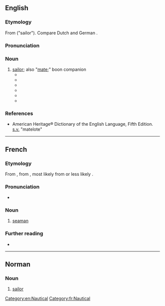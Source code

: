 ==English==

===Etymology===
From {{etyl|frm|-}} {{m|fr|matelot}} ("sailor"). Compare Dutch {{m|nl|matroos}} and German {{m|de|Matrose}}.

===Pronunciation===
{{IPA|/ˈmæt.ləʊ/|lang=en}}

===Noun===
{{en-noun}}

# [[sailor]]; also "[[mate]];" boon companion
#* {{quote-book|author=Francis van Wyck Mason|title=Cutlass Empire|year=1949|page=|oclc=288007|passage=[&hellip;] "Among the Brethren of the Coast—we tykes no wimmen save in passing, as it were, they being bothersome, frail and scatterbrained creatures. Instead we tykes a blood-brother, or '''matelot'''&nbsp;... A matelot, 'e fights along side o' yer, nurses yer if yer falls sick. Wots 'is is yours and whats yours is 'is&nbsp;... Take Klaas yonder, and young Pedro [described earlier as a slender-hipped boy with deep feminine brown eyes]; they shared the same barbacoa six, seven year and ye'll never come on 'em more than a few yards apart." To this explanation [Harry] Morgan listened in growing amazement and began to comprehend why none of these bestial-appearing boucan makers had so much as addressed Kate.}}
#* {{quote-book|author=John Harris|title=A Funny Place to Hold a War|location=London|publisher=[[w:Hutchinson (publisher)|Hutchinson]]|year=1984|page=|isbn=978-0-09-155030-1|passage=[&hellip;] a chief petty officer, snarled something under his breath about bloody 'am-fisted '''matelots''' [&hellip;]}}
#* {{quote-book|author=Tristan Jones|title=Heart of Oak|url=http://books.google.com/books?vid=ISBN1574090194&id=v_KgYDwH9lsC&pg=PA103|location=Dobbs Ferry, N.Y.|publisher=Sheridan House|year=1997|page=103|isbn=978-1-57409-019-2|passage=So far as the average '''matelot''' was concerned, there was little romanticism about the preference for frigates, destroyers, frail E-boats that could be blown up with one well-aimed cannon, and submarines, those breeding grounds of TB and madness.}}
#* {{quote-book|author=Alan O'Reilly|title=Sound of Battle|pageurl=http://books.google.com/books?vid=ISBN1595262881&id=Ay-iHQZ2WhYC&pg=PA147|location=Coral Springs, Florida|publisher=Llumina Press|year=2004|page=147|isbn=978-1-59526-288-2|passage=One day, a stalwart sailor was brought in with a severe fracture below the knee [&hellip;] A week later the leg had turned septic but the '''matelot''' was endearing cheerful. "Never mind, Sister" he assured Anne. "I'll get a piece of whalebone, like Captain Ahab."}}
#* {{quote-book|author=William Atlay|title=All for a King's Shilling|pageurl=http://books.google.com/books?vid=ISBN190522625X&id=1CzRwj5CHLQC&pg=PA72&lpg=PA72&dq=matelot&num=100&sig=6OZxOLjHkI3yBWPKTDz6vr4WISk|location=Ely, Cambridgeshire|publisher=[[w:International Biographical Centre|Melrose Books]]|year=2005|page=72|isbn=978-1-905226-25-2|passage=Our '''matelot''' took us out to sea in what I believed was not a very seaworthy boat.}}
#* {{quote-journal|author=Vicki Woods|title=Sadness, and a surprise, at the 9/11 Museum: The memorial at Ground Zero is filled with objects that shock the tears out of you|url=http://www.telegraph.co.uk/history/world-war-two/10881331/Sadness-and-a-surprise-at-the-911-Museum.html|work={{w|The Daily Telegraph}}|city=London|date=7 June 2014|page=24|passage=There were no signs and no one quite knew how to navigate the museum, including, as it was Fleet Week, gaggles of boyish sailors all in their summer whites. It looked like a Frank Sinatra movie. A bunch of these '''matelots''' surrounded a police officer, who said: "You guys are from the USS Cole? Thank you for your service. Want me to take you around?"}}

===References===
*American Heritage® Dictionary of the English Language, Fifth Edition. [[s.v.]] "matelote"

[[Category:en:Nautical]]

----

==French==

===Etymology===
From {{der|fr|frm|matelot||sailor}}, from {{der|fr|fro|matenot||sailor, bunkmate}}, most likely from {{der|fr|dum|mattenoot||[[bunk#English|bunk]] fellow}} or less likely {{der|fr|non|mötunautr||food companion}}.

===Pronunciation===
* {{IPA|/mat.lo/|lang=fr}}

===Noun===
{{fr-noun|m|f=matelote}}

# [[seaman]]

===Further reading===
* {{R:TLFi}}

[[Category:fr:Nautical]]

----

==Norman==

===Noun===
{{nrf-noun|m}}

# {{lb|nrf|Jersey}} [[sailor]]

{{topics|nrf|Nautical|People}}